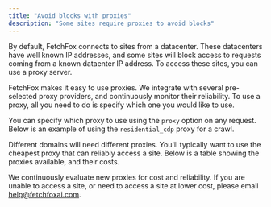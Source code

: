 ```yaml
---
title: "Avoid blocks with proxies"
description: "Some sites require proxies to avoid blocks"
---
```



By default, FetchFox connects to sites from a datacenter. These datacenters have well known IP addresses, and some sites will block access to requests coming from a known dataenter IP address. To access these sites, you can use a proxy server.

FetchFox makes it easy to use proxies. We integrate with several pre-selected proxy providers, and continuously monitor their reliability. To use a proxy, all you need to do is specify which one you would like to use.

You can specify which proxy to use using the `proxy` option on any request. Below is an example of using the `residential_cdp` proxy for a crawl.

<CrawlProxyRequest />

Different domains will need different proxies. You'll typically want to use the cheapest proxy that can reliably access a site. Below is a table showing the proxies available, and their costs.

<ProxyCostTable />

We continuously evaluate new proxies for cost and reliability. If you are unable to access a site, or need to access a site at lower cost, please email [help@fetchfoxai.com](mailto:help@fetchfoxai.com).